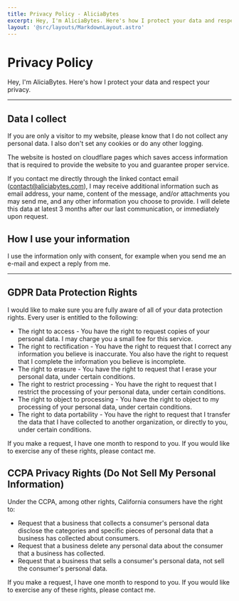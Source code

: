 ```yaml
---
title: Privacy Policy - AliciaBytes
excerpt: Hey, I'm AliciaBytes. Here's how I protect your data and respect your privacy.
layout: '@src/layouts/MarkdownLayout.astro'
---
```


# Privacy Policy

Hey, I'm AliciaBytes. Here's how I protect your data and respect your privacy.

---

## Data I collect

If you are only a visitor to my website, please know that I do not collect any personal data. I also don't set any cookies or do any other logging.

The website is hosted on cloudflare pages which saves access information that is required to provide the website to you and guarantee proper service.

If you contact me directly through the linked contact email ([contact@aliciabytes.com](mailto:contact@aliciabytes.com)), I may receive additional information such as email address, your name, content of the message, and/or attachments you may send me, and any other information you choose to provide. I will delete this data at latest 3 months after our last communication, or immediately upon request.

## How I use your information

I use the information only with consent, for example when you send me an e-mail and expect a reply from me.

---

## GDPR Data Protection Rights

I would like to make sure you are fully aware of all of your data protection rights. Every user is entitled to the following:

- The right to access - You have the right to request copies of your personal data. I may charge you a small fee for this service.
- The right to rectification - You have the right to request that I correct any information you believe is inaccurate. You also have the right to request that I complete the information you believe is incomplete.
- The right to erasure - You have the right to request that I erase your personal data, under certain conditions.
- The right to restrict processing - You have the right to request that I restrict the processing of your personal data, under certain conditions.
- The right to object to processing - You have the right to object to my processing of your personal data, under certain conditions.
- The right to data portability - You have the right to request that I transfer the data that I have collected to another organization, or directly to you, under certain conditions.

If you make a request, I have one month to respond to you. If you would like to exercise any of these rights, please contact me.

## CCPA Privacy Rights (Do Not Sell My Personal Information)

Under the CCPA, among other rights, California consumers have the right to:

- Request that a business that collects a consumer's personal data disclose the categories and specific pieces of personal data that a business has collected about consumers.
- Request that a business delete any personal data about the consumer that a business has collected.
- Request that a business that sells a consumer's personal data, not sell the consumer's personal data.

If you make a request, I have one month to respond to you. If you would like to exercise any of these rights, please contact me.
